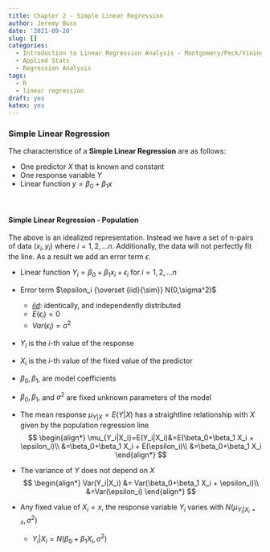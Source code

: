 ```yaml
---
title: Chapter 2 - Simple Linear Regression
author: Jeremy Buss
date: '2021-09-20'
slug: []
categories:
  - Introduction to Linear Regression Analysis - Montgomery/Peck/Vining
  - Applied Stats
  - Regression Analysis
tags:
  - R
  - linear regression
draft: yes
katex: yes
---
```


### Simple Linear Regression

The characteristice of a **Simple Linear Regression** are as follows:

* One predictor $X$ that is known and constant
* One response variable $Y$
* Linear function $y=\beta_0 + \beta_1 x$

<br>


#### Simple Linear Regression - Population

The above is an idealized representation. Instead we have a set of n-pairs of data $(x_i, y_i)$ where $i=1, 2, ... n$. Additionally, the data will not perfectly fit the line. As a result we add an error term $\epsilon$. 

* Linear function  $Y_i=\beta_0 + \beta_1 x_i + \epsilon_i$ for $i=1,2,...n$
* Error term $\epsilon_i {\overset {iid}{\sim}} N(0,\sigma^2)$
  * [$iid$](https://en.wikipedia.org/wiki/Independent_and_identically_distributed_random_variables): identically, and independently distributed
  * $E(\epsilon_i)=0$
  * $Var(\epsilon_i)=\sigma^2$
* $Y_i$ is the $i$-th value of the response
* $X_i$ is the $i$-th value of the fixed value of the predictor
* $\beta_0, \beta_1,$ are model coefficients
* $\beta_0, \beta_1,$ and $\sigma^2$ are fixed unknown parameters of the model
* The mean response $\mu_{Y|X}=E(Y|X)$ has a straightline relationship with $X$ given by the population regression line
$$
\begin{align*}
\mu_{Y_i|X_i}=E(Y_i|X_i)&=E(\beta_0+\beta_1 X_i + \epsilon_i)\\
&=\beta_0+\beta_1 X_i + E(\epsilon_i)\\
&=\beta_0+\beta_1 X_i
\end{align*}
$$
* The variance of $Y$ does not depend on $X$
$$
\begin{align*}
Var(Y_i|X_i) &= Var(\beta_0+\beta_1 X_i + \epsilon_i)\\
&=Var(\epsilon_i)
\end{align*}
$$

* Any fixed value of $X_i=x$, the response variable $Y_i$ varies with $N(\mu_{Y_i|X_i=x},\sigma^2)$
  * $Y_i|X_i = N(\beta_0 + \beta_1 X_i, \sigma^2)$






